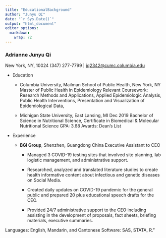 ```yaml
---
title: "EducationalBackground"
author: "Junyu QI"
date: "`r Sys.Date()`"
output: "html_document" 
editor_options: 
  markdown: 
    wrap: 72
---
```


### Adrianne Junyu Qi

New York, NY, 10024 (347) 277-7799 \|
[jq2342\@cumc.columbia.edu](mailto:jq2342@cumc.columbia.edu){.email}

-   Education

    -   Columbia University, Mailman School of Public Health, New York,
        NY Master of Public Health in Epidemiology Relevant Coursework:
        Research Methods and Applications, Applied Epidemiologic
        Analysis, Public Health Interventions, Presentation and
        Visualization of Epidemiological Data,

    -   Michigan State University, East Lansing, MI Dec 2019 Bachelor of
        Science in Nutritional Science, Certificate in Biomedical &
        Molecular Nutritional Science GPA: 3.68 Awards: Dean's List

-   Experience

    -   **BGI Group**, Shenzhen, Guangdong China
        Executive Assistant to CEO						

        -   Managed 3 COVID-19 testing sites that involved site
            planning, lab logistic management, and administrative
            support.

        -   Researched, analyzed and translated literature studies to
            create health informative content about infectious and
            genetic diseases on Social Media.							

        -   Created daily updates on COVID-19 pandemic for the general
            public and prepared 20 plus educational speech drafts for
            the CEO.

        -   Provided 24/7 administrative support to the CEO including
            assisting in the development of proposals, fact sheets,
            briefing materials, executive summaries.

Languages: English, Mandarin, and Cantonese Software: SAS, STATA, R."
